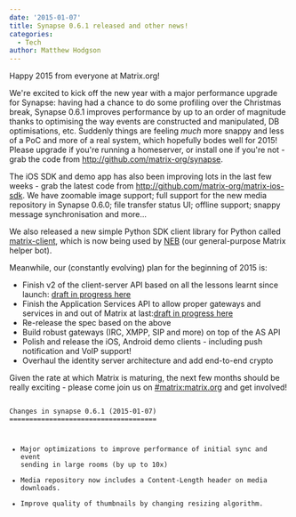 ```yaml
---
date: '2015-01-07'
title: Synapse 0.6.1 released and other news!
categories:
  - Tech
author: Matthew Hodgson
---
```


Happy 2015 from everyone at Matrix.org!

We're excited to kick off the new year with a major performance upgrade for Synapse: having had a chance to do some profiling over the Christmas break, Synapse 0.6.1 improves performance by up to an order of magnitude thanks to optimising the way events are constructed and manipulated, DB optimisations, etc.  Suddenly things are feeling *much* more snappy and less of a PoC and more of a real system, which hopefully bodes well for 2015!  Please upgrade if you're running a homeserver, or install one if you're not - grab the code from <a href="http://github.com/matrix-org/synapse">http://github.com/matrix-org/synapse</a>.

The iOS SDK and demo app has also been improving lots in the last few weeks - grab the latest code from <a href="http://github.com/matrix-org/matrix-ios-sdk">http://github.com/matrix-org/matrix-ios-sdk</a>.  We have zoomable image support; full support for the new media repository in Synapse 0.6.0; file transfer status UI; offline support; snappy message synchronisation and more...

We also released a new simple Python SDK client library for Python called <a href="https://pypi.python.org/pypi/matrix-client">matrix-client</a>, which is now being used by <a href="https://github.com/Kegsay/Matrix-NEB">NEB</a> (our general-purpose Matrix helper bot).

Meanwhile, our (constantly evolving) plan for the beginning of 2015 is:
<ul>
	<li>Finish v2 of the client-server API based on all the lessons learnt since launch: <a href="https://github.com/matrix-org/matrix-doc/pull/4">draft in progress here</a></li>	 
        <li>Finish the Application Services API to allow proper gateways and services in and out of Matrix at last:<a href="https://github.com/matrix-org/matrix-doc/pull/5">draft in progress here</a></li>
        <li>Re-release the spec based on the above</li>
        <li>Build robust gateways (IRC, XMPP, SIP and more) on top of the AS API</li>
        <li>Polish and release the iOS, Android demo clients - including push notification and VoIP support!</li>
        <li>Overhaul the identity server architecture and add end-to-end crypto</li>
</ul>

Given the rate at which Matrix is maturing, the next few months should be really exciting - please come join us on <a href="http://matrix.org/beta">#matrix:matrix.org</a> and get involved!

<code>
Changes in synapse 0.6.1 (2015-01-07)
=====================================

 * Major optimizations to improve performance of initial sync and event sending
   in large rooms (by up to 10x)
 * Media repository now includes a Content-Length header on media downloads.
 * Improve quality of thumbnails by changing resizing algorithm.
 
</code>